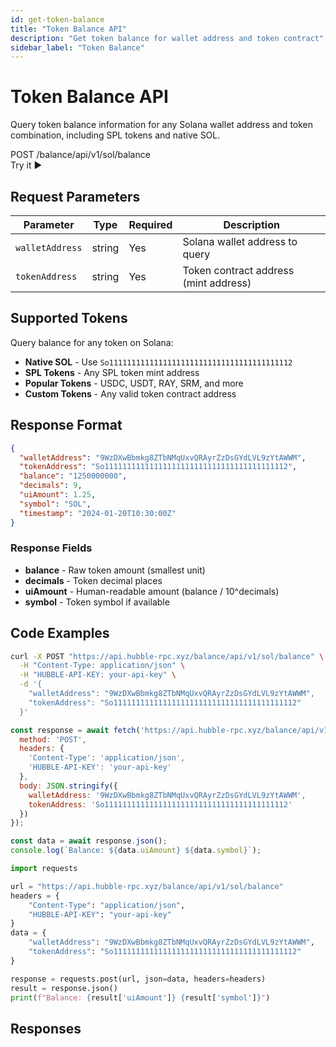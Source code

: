 ```yaml
---
id: get-token-balance
title: "Token Balance API"
description: "Get token balance for wallet address and token contract"
sidebar_label: "Token Balance"
---
```



# Token Balance API

Query token balance information for any Solana wallet address and token combination, including SPL tokens and native SOL.

<div className="api-header">
  <div className="api-info">
    <span className="api-method">POST</span>
    <span className="api-path">/balance/api/v1/sol/balance</span>
  </div>
  <ApiPlaygroundButton 
    initialApi="tx" 
    initialEndpoint="balance"
    className="api-try-button"
  >
    Try it ▶
  </ApiPlaygroundButton>
</div>

## Request Parameters

| Parameter | Type | Required | Description |
|-----------|------|----------|-------------|
| `walletAddress` | string | <span class="required">Yes</span> | Solana wallet address to query |
| `tokenAddress` | string | <span class="required">Yes</span> | Token contract address (mint address) |

## Supported Tokens

Query balance for any token on Solana:

- **Native SOL** - Use `So11111111111111111111111111111111111111112`
- **SPL Tokens** - Any SPL token mint address
- **Popular Tokens** - USDC, USDT, RAY, SRM, and more
- **Custom Tokens** - Any valid token contract address

## Response Format

```json
{
  "walletAddress": "9WzDXwBbmkg8ZTbNMqUxvQRAyrZzDsGYdLVL9zYtAWWM",
  "tokenAddress": "So11111111111111111111111111111111111111112",
  "balance": "1250000000",
  "decimals": 9,
  "uiAmount": 1.25,
  "symbol": "SOL",
  "timestamp": "2024-01-20T10:30:00Z"
}
```

### Response Fields

- **balance** - Raw token amount (smallest unit)
- **decimals** - Token decimal places
- **uiAmount** - Human-readable amount (balance / 10^decimals)
- **symbol** - Token symbol if available

## Code Examples

<Tabs>
  <TabItem value="curl" label="cURL">

```bash
curl -X POST "https://api.hubble-rpc.xyz/balance/api/v1/sol/balance" \
  -H "Content-Type: application/json" \
  -H "HUBBLE-API-KEY: your-api-key" \
  -d '{
    "walletAddress": "9WzDXwBbmkg8ZTbNMqUxvQRAyrZzDsGYdLVL9zYtAWWM",
    "tokenAddress": "So11111111111111111111111111111111111111112"
  }'
```

  </TabItem>
  <TabItem value="javascript" label="JavaScript">

```javascript
const response = await fetch('https://api.hubble-rpc.xyz/balance/api/v1/sol/balance', {
  method: 'POST',
  headers: { 
    'Content-Type': 'application/json',
    'HUBBLE-API-KEY': 'your-api-key'
  },
  body: JSON.stringify({ 
    walletAddress: '9WzDXwBbmkg8ZTbNMqUxvQRAyrZzDsGYdLVL9zYtAWWM',
    tokenAddress: 'So11111111111111111111111111111111111111112'
  })
});

const data = await response.json();
console.log(`Balance: ${data.uiAmount} ${data.symbol}`);
```

  </TabItem>
  <TabItem value="python" label="Python">

```python
import requests

url = "https://api.hubble-rpc.xyz/balance/api/v1/sol/balance"
headers = {
    "Content-Type": "application/json",
    "HUBBLE-API-KEY": "your-api-key"
}
data = {
    "walletAddress": "9WzDXwBbmkg8ZTbNMqUxvQRAyrZzDsGYdLVL9zYtAWWM",
    "tokenAddress": "So11111111111111111111111111111111111111112"
}

response = requests.post(url, json=data, headers=headers)
result = response.json()
print(f"Balance: {result['uiAmount']} {result['symbol']}")
```

  </TabItem>
</Tabs>

## Responses

<ResponseTabs apiId="tx" endpointId="balance" />

